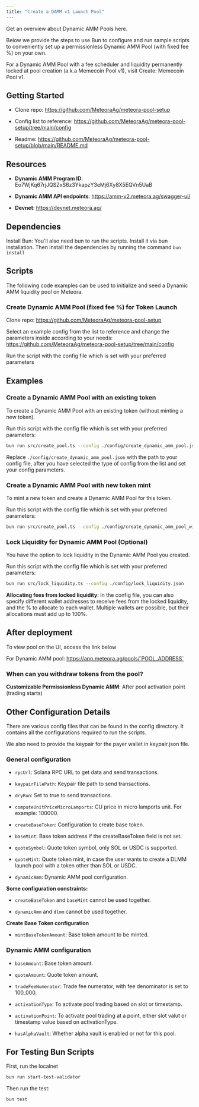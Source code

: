 ```yaml
---
title: "Create a DAMM v1 Launch Pool"
---
```


Get an overview about Dynamic AMM Pools here.

Below we provide the steps to use Bun to configure and run sample scripts to conveniently set up a permissionless Dynamic AMM Pool (with fixed fee %) on your own.

<Note>For a Dynamic AMM Pool with a fee scheduler and liquidity permanently locked at pool creation (a.k.a Memecoin Pool v1), visit Create: Memecoin Pool v1.</Note>

## Getting Started

- Clone repo: https://github.com/MeteoraAg/meteora-pool-setup 

- Config list to reference: https://github.com/MeteoraAg/meteora-pool-setup/tree/main/config

- Readme: https://github.com/MeteoraAg/meteora-pool-setup/blob/main/README.md

## Resources

- **Dynamic AMM Program ID**: Eo7WjKq67rjJQSZxS6z3YkapzY3eMj6Xy8X5EQVn5UaB

- **Dynamic AMM API endpoints**: https://amm-v2.meteora.ag/swagger-ui/

- **Devnet**: https://devnet.meteora.ag/

## Dependencies

Install Bun: You'll also need bun to run the scripts. Install it via bun installation. Then install the dependencies by running the command `bun install`

## Scripts

The following code examples can be used to initialize and seed a Dynamic AMM liquidity pool on Meteora.

### Create Dynamic AMM Pool (fixed fee %) for Token Launch 

Clone repo: https://github.com/MeteoraAg/meteora-pool-setup 

Select an example config from the list to reference and change the parameters inside according to your needs: https://github.com/MeteoraAg/meteora-pool-setup/tree/main/config

Run the script with the config file which is set with your preferred parameters

## Examples

### Create a Dynamic AMM Pool with an existing token

To create a Dynamic AMM Pool with an existing token (without minting a new token).

Run this script with the config file which is set with your preferred parameters:

```bash
bun run src/create_pool.ts --config ./config/create_dynamic_amm_pool.json
```

Replace `./config/create_dynamic_amm_pool.json` with the path to your config file, after you have selected the type of config from the list and set your config parameters.

### Create a Dynamic AMM Pool with new token mint

To mint a new token and create a Dynamic AMM Pool for this token.

Run this script with the config file which is set with your preferred parameters:

```bash
bun run src/create_pool.ts --config ./config/create_dynamic_amm_pool_with_new_token.json
```

### Lock Liquidity for Dynamic AMM Pool (Optional)

You have the option to lock liquidity in the Dynamic AMM Pool you created. 

Run this script with the config file which is set with your preferred parameters:

```bash
bun run src/lock_liquidity.ts --config ./config/lock_liquidity.json
```

**Allocating fees from locked liquidity**: In the config file, you can also specify different wallet addresses to receive fees from the locked liquidity, and the % to allocate to each wallet. Multiple wallets are possible, but their allocations must add up to 100%.

## After deployment

To view pool on the UI, access the link below

For Dynamic AMM pool: https://app.meteora.ag/pools/`POOL_ADDRESS`

### When can you withdraw tokens from the pool?

**Customizable Permissionless Dynamic AMM**: After pool activation point (trading starts)

## Other Configuration Details

There are various config files that can be found in the config directory. It contains all the configurations required to run the scripts.  

We also need to provide the keypair for the payer wallet in keypair.json file.

### General configuration

- `rpcUrl`: Solana RPC URL to get data and send transactions.

- `keypairFilePath`: Keypair file path to send transactions.

- `dryRun`: Set to true to send transactions.

- `computeUnitPriceMicroLamports`: CU price in micro lamports unit. For example: 100000.

- `createBaseToken`: Configuration to create base token.

- `baseMint`: Base token address if the createBaseToken field is not set.

- `quoteSymbol`: Quote token symbol, only SOL or USDC is supported.

- `quoteMint`: Quote token mint, in case the user wants to create a DLMM launch pool with a token other than SOL or USDC.

- `dynamicAmm`: Dynamic AMM pool configuration.

**Some configuration constraints:**

- `createBaseToken` and `baseMint` cannot be used together.

- `dynamicAmm` and `dlmm` cannot be used together.

**Create Base Token configuration**

- `mintBaseTokenAmount`: Base token amount to be minted.

### Dynamic AMM configuration

- `baseAmount`: Base token amount.

- `quoteAmount`: Quote token amount.

- `tradeFeeNumerator`: Trade fee numerator, with fee denominator is set to 100_000.

- `activationType`: To activate pool trading based on slot or timestamp.

- `activationPoint`: To activate pool trading at a point, either slot valut or timestamp value based on activationType.

- `hasAlphaVault`: Whether alpha vault is enabled or not for this pool.

## For Testing Bun Scripts

First, run the localnet

```bash
bun run start-test-validator
```

Then run the test: 

```bash
bun test
```
